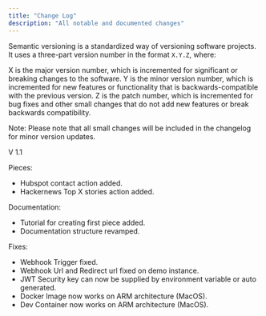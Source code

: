 ```yaml
---
title: "Change Log"
description: "All notable and documented changes"
---
```


Semantic versioning is a standardized way of versioning software projects. It uses a three-part version number in the format `X.Y.Z`, where:

X is the major version number, which is incremented for significant or breaking changes to the software.
Y is the minor version number, which is incremented for new features or functionality that is backwards-compatible with the previous version.
Z is the patch number, which is incremented for bug fixes and other small changes that do not add new features or break backwards compatibility.

Note: Please note that all small changes will be included in the changelog for minor version updates.

V 1.1

Pieces:
* Hubspot contact action added.
* Hackernews Top X stories action added.

Documentation:
* Tutorial for creating first piece added.
* Documentation structure revamped.

Fixes:
* Webhook Trigger fixed.
* Webhook Url and Redirect url fixed on demo instance.
* JWT Security key can now be supplied by environment variable or auto generated.
* Docker Image now works on ARM architecture (MacOS).
* Dev Container now works on ARM architecture (MacOS).

